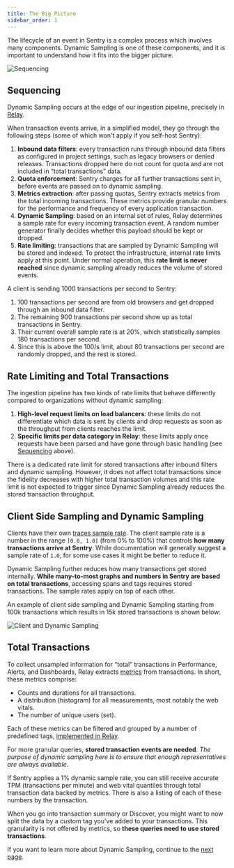 ```yaml
---
title: The Big Picture
sidebar_order: 1
---
```


The lifecycle of an event in Sentry is a complex process which involves many components. Dynamic Sampling is one of these components, and it is important to understand how it fits into the bigger picture.

![Sequencing](./images/sequencing.png)

## Sequencing

Dynamic Sampling occurs at the edge of our ingestion pipeline, precisely in [Relay](https://github.com/getsentry/relay).

When transaction events arrive, in a simplified model, they go through the following steps (some of which won't apply if you self-host Sentry):

1. **Inbound data filters**: every transaction runs through inbound data filters as configured in project settings, such as legacy browsers or denied releases. Transactions dropped here do not count for quota and are not included in “total transactions” data.
2. **Quota enforcement**: Sentry charges for all further transactions sent in, before events are passed on to dynamic sampling.
3. **Metrics extraction**: after passing quotas, Sentry extracts metrics from the total incoming transactions. These metrics provide granular numbers for the performance and frequency of every application transaction.
4. **Dynamic Sampling**: based on an internal set of rules, Relay determines a sample rate for every incoming transaction event. A random number generator finally decides whether this payload should be kept or dropped.
5. **Rate limiting**: transactions that are sampled by Dynamic Sampling will be stored and indexed. To protect the infrastructure, internal rate limits apply at this point. Under normal operation, this **rate limit is never reached** since dynamic sampling already reduces the volume of stored events.

<Alert title="💡 Example" level="info">

A client is sending 1000 transactions per second to Sentry:
1. 100 transactions per second are from old browsers and get dropped through an inbound data filter.
2. The remaining 900 transactions per second show up as total transactions in Sentry.
3. Their current overall sample rate is at 20%, which statistically samples 180 transactions per second.
4. Since this is above the 100/s limit, about 80 transactions per second are randomly dropped, and the rest is stored.

</Alert>

## Rate Limiting and Total Transactions

The ingestion pipeline has two kinds of rate limits that  behave differently compared to organizations without dynamic sampling:

1. **High-level request limits on load balancers**: these limits do not differentiate which data is sent by clients and drop requests as soon as the throughput from clients reaches the limit.
2. **Specific limits per data category in Relay**: these limits apply once requests have been parsed and have gone through basic handling (see [Sequencing](#sequencing) above).

<Alert title="✨️ Note" level="info">

There is a dedicated rate limit for stored transactions after inbound filters and dynamic sampling. However, it does not affect total transactions since the fidelity decreases with higher total transaction volumes and this rate limit is not expected to trigger since Dynamic Sampling already reduces the stored transaction throughput.

</Alert>

## Client Side Sampling and Dynamic Sampling

Clients have their own [traces sample rate](https://docs.sentry.io/platforms/javascript/performance/#configure-the-sample-rate). The client sample rate is a number in the range `[0.0, 1.0]` (from 0% to 100%) that controls **how many transactions arrive at Sentry**. While documentation will generally suggest a sample rate of `1.0`, for some use cases it might be better to reduce it.

Dynamic Sampling further reduces how many transactions get stored internally. **While many-to-most graphs and numbers in Sentry are based on total transactions**, accessing spans and tags requires stored transactions. The sample rates apply on top of each other.

An example of client side sampling and Dynamic Sampling starting from 100k transactions which results in 15k stored transactions is shown below:

![Client and Dynamic Sampling](./images/clientAndDynamicSampling.png)

## Total Transactions

To collect unsampled information for “total” transactions in Performance, Alerts, and Dashboards, Relay extracts [metrics](https://getsentry.github.io/relay/relay_metrics/index.html) from transactions. In short, these metrics comprise:

- Counts and durations for all transactions.
- A distribution (histogram) for all measurements, most notably the web vitals.
- The number of unique users (set).

Each of these metrics can be filtered and grouped by a number of predefined tags, [implemented in Relay](https://github.com/getsentry/relay/blob/master/relay-server/src/metrics_extraction/transactions/types.rs#L142-L157).

For more granular queries, **stored transaction events are needed**. _The purpose of dynamic sampling here is to ensure that enough representatives are always available._

<Alert title="💡 Example" level="info">

If Sentry applies a 1% dynamic sample rate, you can still receive accurate TPM (transactions per minute) and web vital quantiles through total transaction data backed by metrics. There is also a listing of each of these numbers by the transaction.

When you go into transaction summary or Discover, you might want to now split the data by a custom tag you’ve added to your transactions. This granularity is not offered by metrics, so **these queries need to use stored transactions**.

</Alert>

If you want to learn more about Dynamic Sampling, continue to the [next page](/dynamic-sampling/fidelity-and-biases/).
